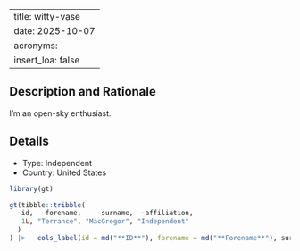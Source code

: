 
---
title: witty-vase
date: 2025-10-07
acronyms:
  insert_loa: false
---

## Description and Rationale

I'm an open-sky enthusiast.

## Details

* Type: Independent
* Country: United States

```r
library(gt)

gt(tibble::tribble(
  ~id,  ~forename,    ~surname,  ~affiliation,
   1L, "Terrance", "MacGregor", "Independent"
  )
) |>   cols_label(id = md("**ID**"), forename = md("**Forename**"), surname ~ md("**Surname**"), affiliation ~ md("**Affiliation**"))
```
